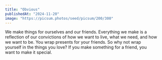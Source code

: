 ```yaml
---
title: "Obvious"
publishedAt: "2024-11-20"
image: "https://picsum.photos/seed/picsum/200/300"
---
```


We make things for ourselves and our friends. Everything we make is a reflection of our convictions of how we want to live, what we need, and how we want to be. You wrap presents for your friends. So why not wrap yourself in the things you love? If you make something for a friend, you want to make it special.